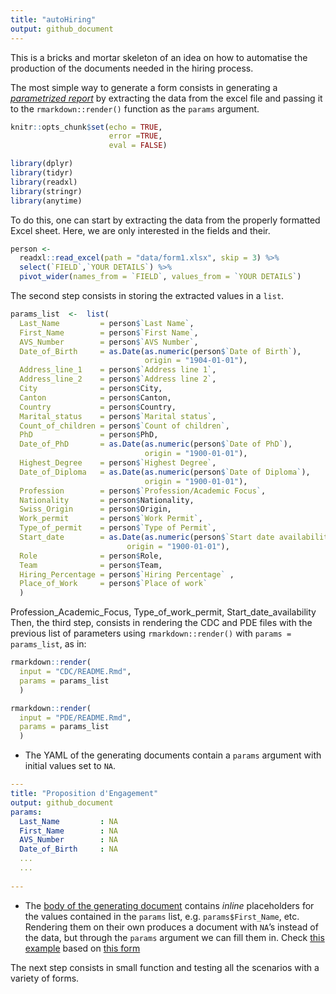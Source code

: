 ```yaml
---
title: "autoHiring"
output: github_document
---
```


This is a bricks and mortar skeleton  of an idea on how to automatise the production of the documents needed in the hiring process.

The most simple way to generate a form consists in generating a [_parametrized report_](https://rmarkdown.rstudio.com/developer_parameterized_reports.html%23parameter_types%2F#Passing_Parameters) by extracting the data from the excel file and passing it to the `rmarkdown::render()` function as the `params` argument.

```r
knitr::opts_chunk$set(echo = TRUE, 
                      error =TRUE, 
                      eval = FALSE)
```

```r
library(dplyr)
library(tidyr)
library(readxl)
library(stringr)
library(anytime)
```

To do this, one can start by extracting the data from the properly formatted Excel sheet. Here, we are only interested in the fields and their. 

```r
person <- 
  readxl::read_excel(path = "data/form1.xlsx", skip = 3) %>% 
  select(`FIELD`,`YOUR DETAILS`) %>% 
  pivot_wider(names_from = `FIELD`, values_from = `YOUR DETAILS`)
```

The second step consists in storing the extracted values in a `list`.

```r
params_list  <-  list(
  Last_Name         = person$`Last Name`,
  First_Name        = person$`First Name`,
  AVS_Number        = person$`AVS Number`,
  Date_of_Birth     = as.Date(as.numeric(person$`Date of Birth`), 
                              origin = "1904-01-01"),
  Address_line_1    = person$`Address line 1`,
  Address_line_2    = person$`Address line 2`,
  City              = person$City,
  Canton            = person$Canton,
  Country           = person$Country,
  Marital_status    = person$`Marital status`,
  Count_of_children = person$`Count of children`,
  PhD               = person$PhD,
  Date_of_PhD       = as.Date(as.numeric(person$`Date of PhD`), 
                              origin = "1900-01-01"),
  Highest_Degree    = person$`Highest Degree`,
  Date_of_Diploma   = as.Date(as.numeric(person$`Date of Diploma`), 
                              origin = "1900-01-01"),
  Profession        = person$`Profession/Academic Focus`,
  Nationality       = person$Nationality,
  Swiss_Origin      = person$Origin,
  Work_permit       = person$`Work Permit`,
  Type_of_permit    = person$`Type of Permit`,
  Start_date        = as.Date(as.numeric(person$`Start date availability`), 
                          origin = "1900-01-01"),
  Role              = person$Role,
  Team              = person$Team,
  Hiring_Percentage = person$`Hiring Percentage` ,
  Place_of_Work     = person$`Place of work`
  )
```


Profession_Academic_Focus, Type_of_work_permit, Start_date_availability
Then, the third step, consists in rendering the CDC and PDE files with the previous list of parameters using `rmarkdown::render()` with `params = params_list`, as in:

```r
rmarkdown::render(
  input = "CDC/README.Rmd", 
  params = params_list
  )

rmarkdown::render(
  input = "PDE/README.Rmd",
  params = params_list
  )
```

- The YAML of the generating documents contain a `params` argument with initial values set to `NA`.

```YAML
---
title: "Proposition d'Engagement"
output: github_document
params:
  Last_Name         : NA
  First_Name        : NA
  AVS_Number        : NA
  Date_of_Birth     : NA
  ...
  ...
  
---
```

- The [body of the generating document](PDE/README.Rmd) contains _inline_ placeholders for the values contained in the `params` list, e.g. `params$First_Name`, etc. Rendering them on their own produces a document with `NA`'s instead of the data, but through the `params` argument we can fill them in. Check [this example](PDE/README.md) based on [this form](data/form1.xlsx)

The next step consists in small function and testing all the scenarios with a variety of forms. 


